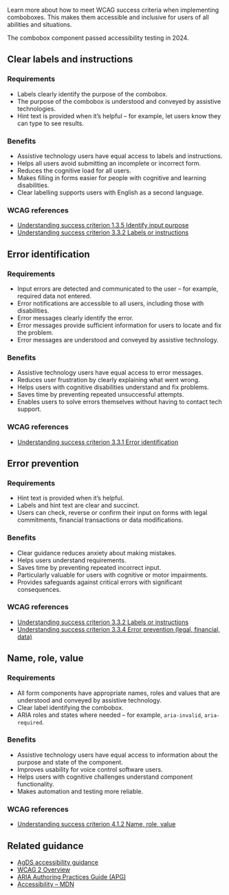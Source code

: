 Learn more about how to meet WCAG success criteria when implementing comboboxes. This makes them accessible and inclusive for users of all abilities and situations.

The combobox component passed accessibility testing in 2024.

## Clear labels and instructions

### Requirements

- Labels clearly identify the purpose of the combobox.
- The purpose of the combobox is understood and conveyed by assistive technologies.
- Hint text is provided when it’s helpful – for example, let users know they can type to see results.

### Benefits

- Assistive technology users have equal access to labels and instructions.
- Helps all users avoid submitting an incomplete or incorrect form.
- Reduces the cognitive load for all users.
- Makes filling in forms easier for people with cognitive and learning disabilities.
- Clear labelling supports users with English as a second language.

### WCAG references

- [Understanding success criterion 1.3.5 Identify input purpose](https://www.w3.org/WAI/WCAG21/Understanding/identify-input-purpose.html)
- [Understanding success criterion 3.3.2 Labels or instructions](https://www.w3.org/WAI/WCAG21/Understanding/labels-or-instructions.html)

## Error identification

### Requirements

- Input errors are detected and communicated to the user – for example, required data not entered.
- Error notifications are accessible to all users, including those with disabilities.
- Error messages clearly identify the error.
- Error messages provide sufficient information for users to locate and fix the problem.
- Error messages are understood and conveyed by assistive technology.

### Benefits

- Assistive technology users have equal access to error messages.
- Reduces user frustration by clearly explaining what went wrong.
- Helps users with cognitive disabilities understand and fix problems.
- Saves time by preventing repeated unsuccessful attempts.
- Enables users to solve errors themselves without having to contact tech support.

### WCAG references

- [Understanding success criterion 3.3.1 Error identification](https://www.w3.org/WAI/WCAG21/Understanding/error-identification.html)

## Error prevention

### Requirements

- Hint text is provided when it’s helpful.
- Labels and hint text are clear and succinct.
- Users can check, reverse or confirm their input on forms with legal commitments, financial transactions or data modifications.

### Benefits

- Clear guidance reduces anxiety about making mistakes.
- Helps users understand requirements.
- Saves time by preventing repeated incorrect input.
- Particularly valuable for users with cognitive or motor impairments.
- Provides safeguards against critical errors with significant consequences.

### WCAG references

- [Understanding success criterion 3.3.2 Labels or instructions](https://www.w3.org/WAI/WCAG21/Understanding/labels-or-instructions.html)
- [Understanding success criterion 3.3.4 Error prevention (legal, financial, data)](https://www.w3.org/WAI/WCAG21/Understanding/error-prevention-legal-financial-data.html)

## Name, role, value

### Requirements

- All form components have appropriate names, roles and values that are understood and conveyed by assistive technology.
- Clear label identifying the combobox.
- ARIA roles and states where needed – for example, `aria-invalid`, `aria-required`.

### Benefits

- Assistive technology users have equal access to information about the purpose and state of the component.
- Improves usability for voice control software users.
- Helps users with cognitive challenges understand component functionality.
- Makes automation and testing more reliable.

### WCAG references

- [Understanding success criterion 4.1.2 Name, role, value](https://www.w3.org/WAI/WCAG21/Understanding/name-role-value.html)

## Related guidance

- [AgDS accessibility guidance](/foundations/accessibility)
- [WCAG 2 Overview](https://www.w3.org/WAI/standards-guidelines/wcag/)
- [ARIA Authoring Practices Guide (APG)](https://www.w3.org/WAI/ARIA/apg/)
- [Accessibility – MDN](https://developer.mozilla.org/en-US/docs/Web/Accessibility)
